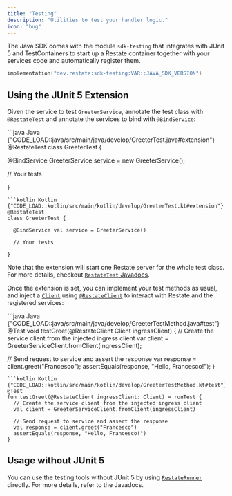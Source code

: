 ```yaml
---
title: "Testing"
description: "Utilities to test your handler logic."
icon: "bug"
---
```


The Java SDK comes with the module `sdk-testing` that integrates with JUnit 5 and TestContainers to start up a Restate container together with your services code and automatically register them.

```kotlin
implementation("dev.restate:sdk-testing:VAR::JAVA_SDK_VERSION")
```

## Using the JUnit 5 Extension

Given the service to test `GreeterService`, annotate the test class with `@RestateTest` and annotate the services to bind with `@BindService`:

<CodeGroup>
```java Java {"CODE_LOAD::java/src/main/java/develop/GreeterTest.java#extension"} 
@RestateTest
class GreeterTest {

  @BindService GreeterService service = new GreeterService();

  // Your tests

}
```
```kotlin Kotlin {"CODE_LOAD::kotlin/src/main/kotlin/develop/GreeterTest.kt#extension"} 
@RestateTest
class GreeterTest {

  @BindService val service = GreeterService()

  // Your tests

}
```
</CodeGroup>

Note that the extension will start one Restate server for the whole test class. For more details, checkout [`RestateTest` Javadocs](https://docs.restate.dev/javadocs/dev/restate/sdk/testing/RestateTest.html).

Once the extension is set, you can implement your test methods as usual, and inject a [`Client`](https://docs.restate.dev/javadocs/dev/restate/client/Client.html) using [`@RestateClient`](https://docs.restate.dev/javadocs/dev/restate/sdk/testing/RestateClient.html) to interact with Restate and the registered services:

<CodeGroup>
```java Java {"CODE_LOAD::java/src/main/java/develop/GreeterTestMethod.java#test"} 
@Test
void testGreet(@RestateClient Client ingressClient) {
  // Create the service client from the injected ingress client
  var client = GreeterServiceClient.fromClient(ingressClient);

  // Send request to service and assert the response
  var response = client.greet("Francesco");
  assertEquals(response, "Hello, Francesco!");
}
```
```kotlin Kotlin {"CODE_LOAD::kotlin/src/main/kotlin/develop/GreeterTestMethod.kt#test"} 
@Test
fun testGreet(@RestateClient ingressClient: Client) = runTest {
  // Create the service client from the injected ingress client
  val client = GreeterServiceClient.fromClient(ingressClient)

  // Send request to service and assert the response
  val response = client.greet("Francesco")
  assertEquals(response, "Hello, Francesco!")
}
```
</CodeGroup>

## Usage without JUnit 5

You can use the testing tools without JUnit 5 by using [`RestateRunner`](https://docs.restate.dev/javadocs/dev/restate/sdk/testing/RestateRunner.html) directly.
For more details, refer to the Javadocs.





